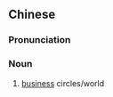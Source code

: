 {{also|企业界}}
==Chinese==
{{zh-forms|s=企业界|type=21}}

===Pronunciation===
{{zh-pron
|m=企yèjiè
|cat=n
}}

===Noun===
{{zh-noun}}

# [[business]] circles/world